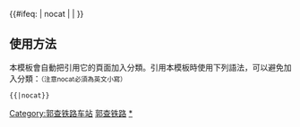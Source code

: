 {{鐵道路線|
| 模板名稱 = 郭查铁路
| 名稱 = [[郭查铁路]]
| 代表色 = #0033c9
| Logo = [[File:China Railways.svg|17px]]
| 背景顏色 = #FFFFFF
| 車站列表 = [[郭尔奔敖包站|郭尔奔敖包]] - [[头道井站|头道井]] - [[呼吉尔站|呼吉尔]] - [[乌日根塔拉站|乌日根塔拉]] - [[查干诺尔站|查干诺尔]]
}}
<includeonly>{{#ifeq: {{{1}}} | nocat | <!--空--> | [[Category:郭查铁路车站]] }}</includeonly><noinclude>

==使用方法==
本模板會自動把引用它的頁面加入分類。引用本模板時使用下列語法，可以避免加入分類：<small>（注意nocat必須為英文小寫）</small>
 <nowiki>{{</nowiki>{{PAGENAME}}<nowiki>|nocat}}</nowiki>
[[Category:中國鐵路路線模板|郭查铁路]]
[[Category:郭查铁路车站|*]]
</noinclude>